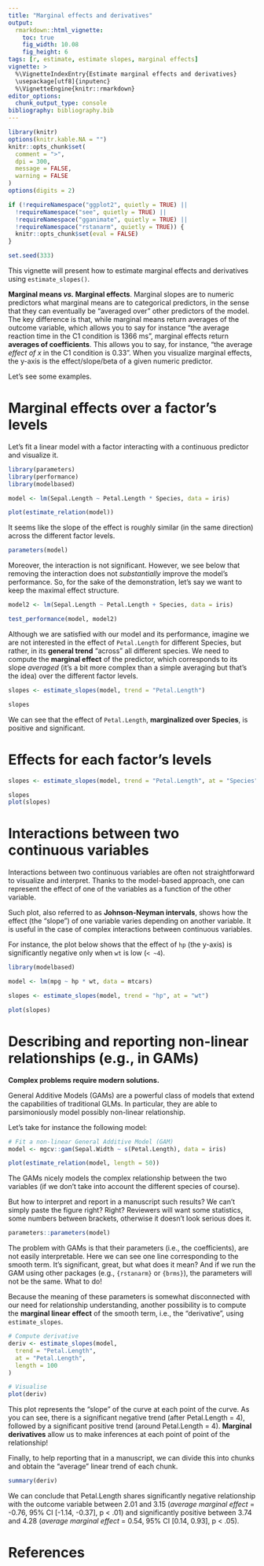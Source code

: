 ```yaml
---
title: "Marginal effects and derivatives"
output: 
  rmarkdown::html_vignette:
    toc: true
    fig_width: 10.08
    fig_height: 6
tags: [r, estimate, estimate slopes, marginal effects]
vignette: >
  %\VignetteIndexEntry{Estimate marginal effects and derivatives}
  \usepackage[utf8]{inputenc}
  %\VignetteEngine{knitr::rmarkdown}
editor_options: 
  chunk_output_type: console
bibliography: bibliography.bib
---
```


```r
library(knitr)
options(knitr.kable.NA = "")
knitr::opts_chunk$set(
  comment = ">",
  dpi = 300,
  message = FALSE,
  warning = FALSE
)
options(digits = 2)

if (!requireNamespace("ggplot2", quietly = TRUE) ||
  !requireNamespace("see", quietly = TRUE) ||
  !requireNamespace("gganimate", quietly = TRUE) ||
  !requireNamespace("rstanarm", quietly = TRUE)) {
  knitr::opts_chunk$set(eval = FALSE)
}

set.seed(333)
```

This vignette will present how to estimate marginal effects and derivatives using
`estimate_slopes()`.

**Marginal means *vs.* Marginal effects**. Marginal slopes are to numeric predictors what marginal means are to categorical predictors, in the sense that they can eventually be "averaged over" other predictors of the model. The key difference is that, while marginal means return averages of the outcome variable, which allows you to say for instance "the average reaction time in the C1 condition is 1366 ms", marginal effects return **averages of coefficients**. This allows you to say, for instance, "the average *effect of x* in the C1 condition is 0.33". When you visualize marginal effects, the y-axis is the effect/slope/beta of a given numeric predictor.

Let's see some examples.

# Marginal effects over a factor's levels

Let's fit a linear model with a factor interacting with a continuous predictor and visualize it. 

```r
library(parameters)
library(performance)
library(modelbased)

model <- lm(Sepal.Length ~ Petal.Length * Species, data = iris)

plot(estimate_relation(model))
```

It seems like the slope of the effect is roughly similar (in the same direction) across the different factor levels.

```r
parameters(model)
```

Moreover, the interaction is not significant. However, we see below that removing the interaction does not *substantially* improve the model's performance. So, for the sake of the demonstration, let's say we want to keep the maximal effect structure.

```r
model2 <- lm(Sepal.Length ~ Petal.Length + Species, data = iris)

test_performance(model, model2)
```

Although we are satisfied with our model and its performance, imagine we are not interested in the effect of `Petal.Length` for different Species, but rather, in its **general trend** "across" all different species. We need to compute the **marginal effect** of the predictor, which corresponds to its slope *averaged* (it's a bit more complex than a simple averaging but that's the idea) over the different factor levels.

```r
slopes <- estimate_slopes(model, trend = "Petal.Length")

slopes
```

We can see that the effect of `Petal.Length`, **marginalized over Species**, is positive and significant.

# Effects for each factor's levels


```r
slopes <- estimate_slopes(model, trend = "Petal.Length", at = "Species")

slopes
plot(slopes)
```


# Interactions between two continuous variables

Interactions between two continuous variables are often not straightforward to visualize and interpret. Thanks to the model-based approach, one can represent the effect of one of the variables as a function of the other variable.

Such plot, also referred to as **Johnson-Neyman intervals**, shows how the effect (the "slope") of one variable varies depending on another variable. It is useful in the case of complex interactions between continuous variables.

For instance, the plot below shows that the effect of `hp` (the y-axis) is significantly negative only when `wt` is low (`< ~4`).

```r
library(modelbased)

model <- lm(mpg ~ hp * wt, data = mtcars)

slopes <- estimate_slopes(model, trend = "hp", at = "wt")

plot(slopes)
```

# Describing and reporting non-linear relationships (e.g., in GAMs)

**Complex problems require modern solutions.**

General Additive Models (GAMs) are a powerful class of models that extend the capabilities of traditional GLMs. In particular, they are able to parsimoniously model possibly non-linear relationship.

Let's take for instance the following model:

```r
# Fit a non-linear General Additive Model (GAM)
model <- mgcv::gam(Sepal.Width ~ s(Petal.Length), data = iris)

plot(estimate_relation(model, length = 50))
```

The GAMs nicely models the complex relationship between the two variables (if we don't take into account the different species of course).

But how to interpret and report in a manuscript such results? We can't simply paste the figure right? Right? Reviewers will want some statistics, some numbers between brackets, otherwise it doesn't look serious does it.

```r
parameters::parameters(model)
```


The problem with GAMs is that their parameters (i.e., the coefficients), are not easily interpretable. Here we can see one line corresponding to the smooth term. It's significant, great, but what does it mean? And if we run the GAM using other packages (e.g., `{rstanarm}` or `{brms}`), the parameters will not be the same. What to do!

Because the meaning of these parameters is somewhat disconnected with our need for relationship understanding, another possibility is to compute the **marginal linear effect** of the smooth term, i.e., the "derivative", using `estimate_slopes`.

<!-- TODO: currently fails with emmeans 1.8.0 //-->

```r
# Compute derivative
deriv <- estimate_slopes(model,
  trend = "Petal.Length",
  at = "Petal.Length",
  length = 100
)

# Visualise
plot(deriv)
```

This plot represents the "slope" of the curve at each point of the curve. As you can see, there is a significant negative trend (after Petal.Length = 4), followed by a significant positive trend (around Petal.Length = 4). **Marginal derivatives** allow us to make inferences at each point of point of the relationship!

Finally, to help reporting that in a manuscript, we can divide this into chunks and obtain the "average" linear trend of each chunk.

```r
summary(deriv)
```


We can conclude that Petal.Length shares significantly negative relationship with the outcome variable between 2.01 and 3.15 (*average marginal effect* = -0.76, 95\% CI [-1.14, -0.37], p < .01) and significantly positive between 3.74 and 4.28 (*average marginal effect* = 0.54, 95\% CI [0.14,  0.93], p < .05).


# References

